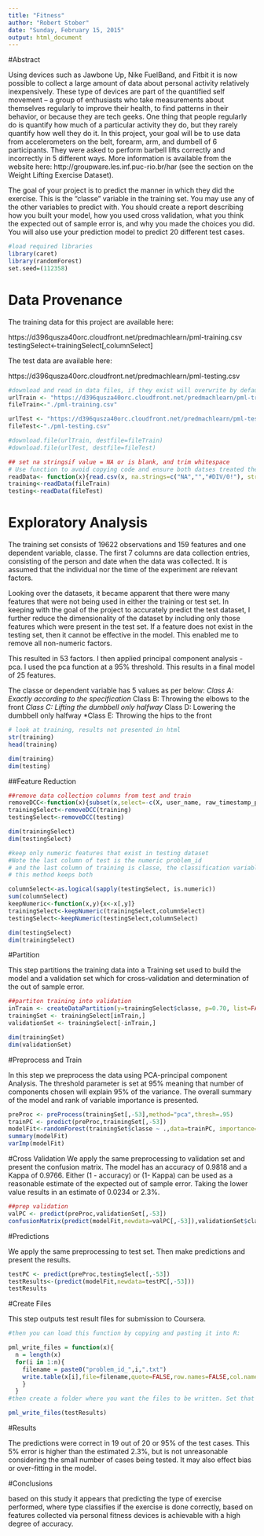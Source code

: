 ```yaml
---
title: "Fitness"
author: "Robert Stober"
date: "Sunday, February 15, 2015"
output: html_document
---
```


#Abstract

Using devices such as Jawbone Up, Nike FuelBand, and Fitbit it is now possible to collect a large amount of data about personal activity relatively inexpensively. These type of devices are part of the quantified self movement – a group of enthusiasts who take measurements about themselves regularly to improve their health, to find patterns in their behavior, or because they are tech geeks. One thing that people regularly do is quantify how much of a particular activity they do, but they rarely quantify how well they do it. In this project, your goal will be to use data from accelerometers on the belt, forearm, arm, and dumbell of 6 participants. They were asked to perform barbell lifts correctly and incorrectly in 5 different ways. More information is available from the website here: http://groupware.les.inf.puc-rio.br/har (see the section on the Weight Lifting Exercise Dataset). 

The goal of your project is to predict the manner in which they did the exercise. This is the "classe" variable in the training set. You may use any of the other variables to predict with. You should create a report describing how you built your model, how you used cross validation, what you think the expected out of sample error is, and why you made the choices you did. You will also use your prediction model to predict 20 different test cases.


```r
#load required libraries
library(caret)
library(randomForest)
set.seed=(112358)
```


# Data Provenance


The training data for this project are available here: 

https://d396qusza40orc.cloudfront.net/predmachlearn/pml-training.csv
testingSelect<-trainingSelect[,columnSelect]

The test data are available here: 

https://d396qusza40orc.cloudfront.net/predmachlearn/pml-testing.csv

```r
#download and read in data files, if they exist will overwrite by default
urlTrain <- "https://d396qusza40orc.cloudfront.net/predmachlearn/pml-training.csv"
fileTrain<-"./pml-training.csv"

urlTest <- "https://d396qusza40orc.cloudfront.net/predmachlearn/pml-testing.csv"
fileTest<-"./pml-testing.csv"

#download.file(urlTrain, destfile=fileTrain)
#download.file(urlTest, destfile=fileTest)

## set na stringsif value = NA or is blank, and trim whitespace
# Use function to avoid copying code and ensure both datses treated the same.
readData<- function(x){read.csv(x, na.strings=c("NA","","#DIV/0!"), strip.white=TRUE)}
training<-readData(fileTrain)
testing<-readData(fileTest)
```


# Exploratory Analysis

The training set consists of 19622 observations and 159 features and one dependent variable, classe. The first 7 columns are data collection entries, consisting of the person and date when the data was collected. It is assumed that the individual nor the time of the experiment are relevant factors.

Looking over the datasets, it became apparent that there were many features that were not being used in either the training or test set. In keeping with the goal of the project to accurately predict the test dataset, I further reduce the dimensionality of the dataset by including only those features which were present in the test set. If a feature does not exist in the testing set, then it cannot be effective in the model. This enabled me to remove all non-numeric factors.

This resulted in 53 factors. I then applied principal component analysis - pca. I used the pca function at a 95% threshold. This results in a final model of 25 features.

The classe or dependent variable has 5 values as per below:
*Class A: Exactly according to the specification
*Class B: Throwing the elbows to the front
*Class C: Lifting the dumbbell only halfway
*Class D: Lowering the dumbbell only halfway
*Class E: Throwing the hips to the front



```r
# look at training, results not presented in html
str(training)
head(training)
```

```r
dim(training)
dim(testing)
```

##Feature Reduction

```r
##remove data collection columns from test and train
removeDCC<-function(x){subset(x,select=-c(X, user_name, raw_timestamp_part_1, raw_timestamp_part_2, cvtd_timestamp, new_window, num_window))}
trainingSelect<-removeDCC(training)
testingSelect<-removeDCC(testing)

```


```r
dim(trainingSelect)
dim(testingSelect)
```

```r
#keep only numeric features that exist in testing dataset
#Note the last column of test is the numeric problem_id 
# and the last column of training is classe, the classification variable
# this method keeps both

columnSelect<-as.logical(sapply(testingSelect, is.numeric))
sum(columnSelect)
keepNumeric<-function(x,y){x<-x[,y]}
trainingSelect<-keepNumeric(trainingSelect,columnSelect)
testingSelect<-keepNumeric(testingSelect,columnSelect)

```

```r
dim(testingSelect)
dim(trainingSelect)
```


#Partition

This step partitions the training data into a Training set used to build the model and a validation set which for cross-validation and determination of the out of sample error.


```r
##partiton training into validation
inTrain <- createDataPartition(y=trainingSelect$classe, p=0.70, list=FALSE)
trainingSet <- trainingSelect[inTrain,]
validationSet <- trainingSelect[-inTrain,]


```

```r
dim(trainingSet)
dim(validationSet)
```


#Preprocess and Train

In this step we preprocess the data using PCA-principal component Analysis. The threshold parameter is set at 95% meaning that number of components chosen will explain 95% of the variance. The overall summary of the model and rank of variable importance is presented.

```r
preProc <- preProcess(trainingSet[,-53],method="pca",thresh=.95)
trainPC <- predict(preProc,trainingSet[,-53])
modelFit<-randomForest(trainingSet$classe ~ .,data=trainPC, importance=TRUE)
summary(modelFit)
varImp(modelFit)

```

#Cross Validation
We apply the same preprocessing to validation set and present the confusion matrix. The model has an accuracy of 0.9818 and a Kappa of 0.9766. Either (1 - accuracy) or (1- Kappa) can be used as a reasonable estimate of the expected out of sample error. Taking the lower value results in an estimate of 0.0234 or 2.3%.


```r
##prep validation
valPC <- predict(preProc,validationSet[,-53])
confusionMatrix(predict(modelFit,newdata=valPC[,-53]),validationSet$classe)
```


#Predictions

We apply the same preprocessing to test set. Then make predictions and present the results.

```r
testPC <- predict(preProc,testingSelect[,-53])
testResults<-(predict(modelFit,newdata=testPC[,-53]))
testResults

```

#Create Files

This step outputs test result files for submission to Coursera.

```r

#then you can load this function by copying and pasting it into R:

pml_write_files = function(x){
  n = length(x)
  for(i in 1:n){
    filename = paste0("problem_id_",i,".txt")
    write.table(x[i],file=filename,quote=FALSE,row.names=FALSE,col.names=FALSE)
    }
  }
#then create a folder where you want the files to be written. Set that to be your working directory and run:

pml_write_files(testResults)
```

#Results

The predictions were correct in 19 out of 20 or 95% of the test cases. This 5% error is higher than the estimated 2.3%, but is not unreasonable considering the small number of cases being tested. It may also effect bias or over-fitting in the model.


#Conclusions

based on this study it appears that predicting the type of exercise performed, where type classifies if the exercise is done correctly, based on features collected via personal fitness devices is achievable with a high degree of accuracy. 
